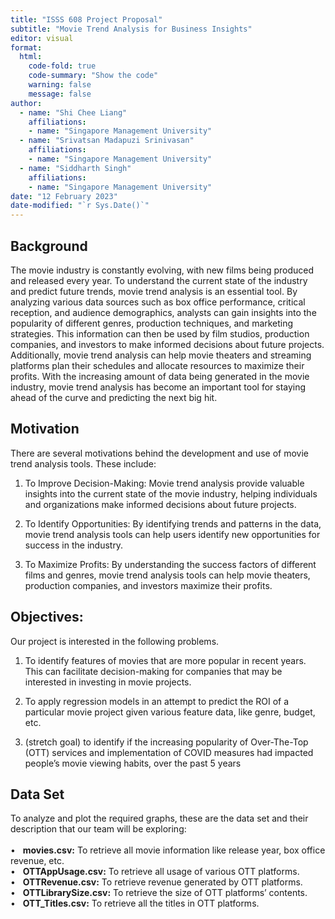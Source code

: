 ```yaml
---
title: "ISSS 608 Project Proposal"
subtitle: "Movie Trend Analysis for Business Insights"
editor: visual
format:
  html:
    code-fold: true
    code-summary: "Show the code"
    warning: false
    message: false
author:
  - name: "Shi Chee Liang"
    affiliations:
    - name: "Singapore Management University"
  - name: "Srivatsan Madapuzi Srinivasan"
    affiliations:
    - name: "Singapore Management University"
  - name: "Siddharth Singh"
    affiliations:
    - name: "Singapore Management University"
date: "12 February 2023"
date-modified: "`r Sys.Date()`"
---
```


## **Background**

The movie industry is constantly evolving, with new films being produced and released every year. To understand the current state of the industry and predict future trends, movie trend analysis is an essential tool. By analyzing various data sources such as box office performance, critical reception, and audience demographics, analysts can gain insights into the popularity of different genres, production techniques, and marketing strategies. This information can then be used by film studios, production companies, and investors to make informed decisions about future projects. Additionally, movie trend analysis can help movie theaters and streaming platforms plan their schedules and allocate resources to maximize their profits. With the increasing amount of data being generated in the movie industry, movie trend analysis has become an important tool for staying ahead of the curve and predicting the next big hit.

## **Motivation**

There are several motivations behind the development and use of movie trend analysis tools. These include:

1.  To Improve Decision-Making: Movie trend analysis provide valuable insights into the current state of the movie industry, helping individuals and organizations make informed decisions about future projects.

2.  To Identify Opportunities: By identifying trends and patterns in the data, movie trend analysis tools can help users identify new opportunities for success in the industry.

3.  To Maximize Profits: By understanding the success factors of different films and genres, movie trend analysis tools can help movie theaters, production companies, and investors maximize their profits.

## Objectives:

Our project is interested in the following problems.

1.	To identify features of movies that are more popular in recent years. This can facilitate decision-making for companies that may be interested in investing in movie projects.

2.	To apply regression models in an attempt to predict the ROI of a particular movie project given various feature data, like genre, budget, etc.

3.	(stretch goal) to identify if the increasing popularity of Over-The-Top (OTT) services and implementation of COVID measures had impacted people's movie viewing habits, over the past 5 years

## **Data Set**

To analyze and plot the required graphs, these are the data set and their description that our team will be exploring:\
\
•   **movies.csv:** To retrieve all movie information like release year, box office revenue, etc.\
•   **OTTAppUsage.csv:** To retrieve all usage of various OTT platforms.\
•   **OTTRevenue.csv:** To retrieve revenue generated by OTT platforms.\
•   **OTTLibrarySize.csv:** To retrieve the size of OTT platforms' contents.\
•   **OTT_Titles.csv:** To retrieve all the titles in OTT platforms.
